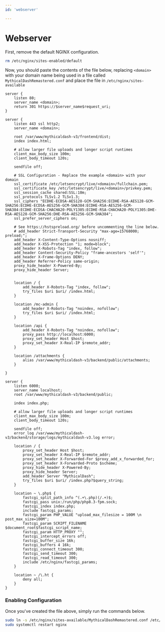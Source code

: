 ```yaml
---
id: 'webserver'

---
```


# Webserver

First, remove the default NGINX configuration.

```bash
rm /etc/nginx/sites-enabled/default
```
Now, you should paste the contents of the file below, replacing ``<domain>`` with your domain name being used in a file called ``MythicalDashRemastered.conf`` and place the file in ``/etc/nginx/sites-available``

```text
server {
    listen 80;
    server_name <domain>;
    return 301 https://$server_name$request_uri;
}

server {
    listen 443 ssl http2;
    server_name <domain>;

    root /var/www/mythicaldash-v3/frontend/dist;
    index index.html;

    # allow larger file uploads and longer script runtimes
    client_max_body_size 100m;
    client_body_timeout 120s;

    sendfile off;

    # SSL Configuration - Replace the example <domain> with your domain
    ssl_certificate /etc/letsencrypt/live/<domain>/fullchain.pem;
    ssl_certificate_key /etc/letsencrypt/live/<domain>/privkey.pem;
    ssl_session_cache shared:SSL:10m;
    ssl_protocols TLSv1.2 TLSv1.3;
    ssl_ciphers "ECDHE-ECDSA-AES128-GCM-SHA256:ECDHE-RSA-AES128-GCM-SHA256:ECDHE-ECDSA-AES256-GCM-SHA384:ECDHE-RSA-AES256-GCM-SHA384:ECDHE-ECDSA-CHACHA20-POLY1305:ECDHE-RSA-CHACHA20-POLY1305:DHE-RSA-AES128-GCM-SHA256:DHE-RSA-AES256-GCM-SHA384";
    ssl_prefer_server_ciphers on;

    # See https://hstspreload.org/ before uncommenting the line below.
    # add_header Strict-Transport-Security "max-age=15768000; preload;";
    add_header X-Content-Type-Options nosniff;
    add_header X-XSS-Protection "1; mode=block";
    add_header X-Robots-Tag "index, follow";
    add_header Content-Security-Policy "frame-ancestors 'self'";
    add_header X-Frame-Options DENY;
    add_header Referrer-Policy same-origin;
    proxy_hide_header X-Powered-By;
    proxy_hide_header Server;


    location / {
        add_header X-Robots-Tag "index, follow";
        try_files $uri $uri/ /index.html;
    }

    location /mc-admin {
        add_header X-Robots-Tag "noindex, nofollow";
        try_files $uri $uri/ /index.html;
    }

    location /api {
        add_header X-Robots-Tag "noindex, nofollow";
        proxy_pass http://localhost:6000;
        proxy_set_header Host $host;
        proxy_set_header X-Real-IP $remote_addr;
    }

    location /attachments {
        alias /var/www/mythicaldash-v3/backend/public/attachments;
    }

}

server {
    listen 6000;
    server_name localhost;
    root /var/www/mythicaldash-v3/backend/public;

    index index.php;

    # allow larger file uploads and longer script runtimes
    client_max_body_size 100m;
    client_body_timeout 120s;

    sendfile off;
    error_log /var/www/mythicaldash-v3/backend/storage/logs/mythicaldash-v3.log error;

    location / {
        proxy_set_header Host $host;
        proxy_set_header X-Real-IP $remote_addr;
        proxy_set_header X-Forwarded-For $proxy_add_x_forwarded_for;
        proxy_set_header X-Forwarded-Proto $scheme;
        proxy_hide_header X-Powered-By;
        proxy_hide_header Server;
        add_header Server "MythicalDash";
        try_files $uri $uri/ /index.php?$query_string;
    }

    location ~ \.php$ {
        fastcgi_split_path_info ^(.+\.php)(/.+)$;
        fastcgi_pass unix:/run/php/php8.3-fpm.sock;
        fastcgi_index index.php;
        include fastcgi_params;
        fastcgi_param PHP_VALUE "upload_max_filesize = 100M \n post_max_size=100M";
        fastcgi_param SCRIPT_FILENAME $document_root$fastcgi_script_name;
        fastcgi_param HTTP_PROXY "";
        fastcgi_intercept_errors off;
        fastcgi_buffer_size 16k;
        fastcgi_buffers 4 16k;
        fastcgi_connect_timeout 300;
        fastcgi_send_timeout 300;
        fastcgi_read_timeout 300;
        include /etc/nginx/fastcgi_params;
    }

    location ~ /\.ht {
        deny all;
    }
}
```
### Enabling Configuration

Once you've created the file above, simply run the commands below.

```bash
sudo ln -s /etc/nginx/sites-available/MythicalDashRemastered.conf /etc/nginx/sites-enabled/MythicalDashRemastered.conf
sudo systemctl restart nginx
```